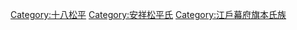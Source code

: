 [[Category:十八松平|Category:十八松平]]
[[Category:安祥松平氏|Category:安祥松平氏]]
[[Category:江戶幕府旗本氏族|Category:江戶幕府旗本氏族]]